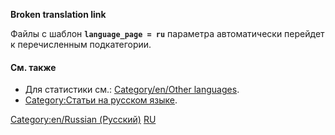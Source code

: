 '''Broken translation link'''{{en/-}}
{{en/Bilingual box| Ru
| Эта страница содержит индекс для широкого круга '''файлов (картинок) на русском языке''' в OpenTTD Вики.
| ''This page provides an index for a wide range of '''files (images) in Russian''' in OpenTTD Wiki.''}}

Файлы с {{s|Other_languages_files}} шаблон '''<code>language_page = ru </code>''' параметра автоматически перейдет к перечисленным подкатегории.

==== См. также====
* Для статистики см.: [[Category/en/Other languages]].
*[[Category/ru/Статьи на русском языке|Category:Статьи на русском языке]].

[[Category:en/Russian (Русский)]][[Category:en/Files in other languages|RU]]